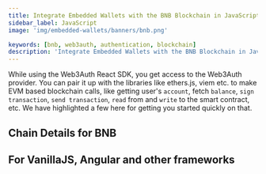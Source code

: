 ```yaml
---
title: Integrate Embedded Wallets with the BNB Blockchain in JavaScript
sidebar_label: JavaScript
image: 'img/embedded-wallets/banners/bnb.png'

keywords: [bnb, web3auth, authentication, blockchain]
description: 'Integrate Embedded Wallets with the BNB Blockchain in Javascript | Embedded Wallets'
---
```



While using the Web3Auth React SDK, you get access to the Web3Auth provider. You can pair it up with the libraries like ethers.js, viem etc. to make EVM based blockchain calls, like getting user's `account`, fetch `balance`, `sign transaction`, `send transaction`, `read` from and `write` to the smart contract, etc. We have highlighted a few here for getting you started quickly on that.

## Chain Details for BNB

<ChainDetailsBnb />

## For VanillaJS, Angular and other frameworks

<JsBlockchainMethods />
